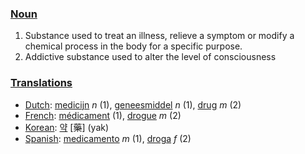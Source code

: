 ===[[Noun]]===

#Substance used to treat an illness, relieve a symptom or modify a chemical process in the body for a specific purpose.
#Addictive substance used to alter the level of consciousness

===[[Translation]]s===

*[[Dutch]]: [[medicijn]] ''n'' (1), [[geneesmiddel]] ''n'' (1), [[drug]] ''m'' (2)
*[[French]]: [[médicament]] (1), [[drogue]] ''m'' (2)
*[[Korean]]: [[약]] [藥] (yak)
*[[Spanish]]: [[medicamento]] ''m'' (1), [[droga]] ''f'' (2)